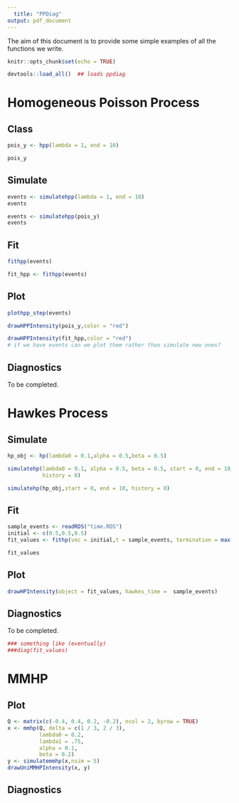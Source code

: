 ```yaml
---
  title: "PPDiag"
output: pdf_document
---
```


The aim of this document is to provide some simple examples of all the functions
we write.
  
```r
knitr::opts_chunk$set(echo = TRUE)
```



```r
devtools::load_all()  ## loads ppdiag
```

# Homogeneous Poisson Process

## Class

```r
pois_y <- hpp(lambda = 1, end = 10)

pois_y
```


## Simulate

```r
events <- simulatehpp(lambda = 1, end = 10)
events

events <- simulatehpp(pois_y)
events
```


## Fit

```r

fithpp(events)

fit_hpp <- fithpp(events)

```




## Plot

```r
plothpp_step(events)
```
```r
drawHPPIntensity(pois_y,color = "red")

drawHPPIntensity(fit_hpp,color = "red")
# if we have events can we plot them rather than simulate new ones?

```




## Diagnostics

To be completed.

# Hawkes Process


## Simulate

```r

hp_obj <- hp(lambda0 = 0.1,alpha = 0.5,beta = 0.5)

simulatehp(lambda0 = 0.1, alpha = 0.5, beta = 0.5, start = 0, end = 10,
           history = 0)

simulatehp(hp_obj,start = 0, end = 10, history = 0)

```


## Fit


```r
sample_events <- readRDS("time.RDS")
initial <- c(0.5,0.5,0.5)
fit_values <- fithp(vec = initial,t = sample_events, termination = max(sample_events))

fit_values

```


## Plot

```r
drawHPIntensity(object = fit_values, hawkes_time =  sample_events)
```


## Diagnostics

To be completed.

```r
### something like (eventually)
###diag(fit_values)
```


# MMHP

## Plot

```r
Q <- matrix(c(-0.4, 0.4, 0.2, -0.2), ncol = 2, byrow = TRUE)
x <- mmhp(Q, delta = c(1 / 3, 2 / 3), 
          lambda0 = 0.2,
          lambda1 = .75,
          alpha = 0.1,
          beta = 0.2)
y <- simulatemmhp(x,nsim = 5)
drawUniMMHPIntensity(x, y)
```


## Diagnostics
